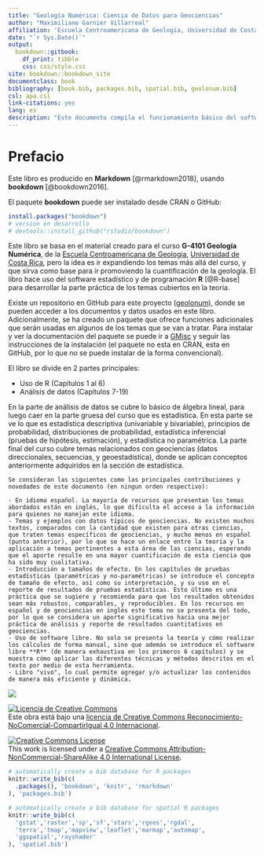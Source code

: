 ```yaml
--- 
title: "Geología Numérica: Ciencia de Datos para Geociencias"
author: "Maximiliano Garnier Villarreal"
affiliation: 'Escuela Centroamericana de Geología, Universidad de Costa Rica'
date: "`r Sys.Date()`"
output: 
  bookdown::gitbook:
    df_print: tibble
    css: css/style.css
site: bookdown::bookdown_site
documentclass: book
bibliography: [book.bib, packages.bib, spatial.bib, geolonum.bib]
csl: apa.csl
link-citations: yes
lang: es
description: "Este documento compila el funcionamiento básico del software estadístico y de programación R, así como rutinas y/o comandos específicos para resolver problemas de análisis de datos en geociencias."
---
```


# Prefacio {-}

Este libro es producido en **Markdown** [@rmarkdown2018], usando **bookdown** [@bookdown2016].

El paquete **bookdown** puede ser instalado desde  CRAN o GitHub:

```r
install.packages("bookdown")
# version en desarrollo
# devtools::install_github("rstudio/bookdown")
```

Este libro se basa en el material creado para el curso **G-4101 Geología Numérica**, de la [Escuela Centroamericana de Geologia](geologia.ucr.ac.cr), [Universidad de Costa Rica](ucr.ac.cr), pero la idea es ir expandiendo los temas más allá del curso, y que sirva como base para ir promoviendo la cuantificación de la geología. El libro hace uso del software estadístico y de programación **R** [@R-base] para desarrollar la parte práctica de los temas cubiertos en la teoría.

Existe un repositorio en GitHub para este proyecto ([geolonum](https://github.com/maxgav13/geolonum)), donde se pueden acceder a los documentos y datos usados en este libro. Adicionalmente, se ha creado un paquete que ofrece funciones adicionales que serán usadas en algunos de los temas que se van a tratar. Para instalar y ver la documentación del paquete se puede ir a [GMisc](https://maxgav13.github.io/GMisc/) y seguir las instrucciones de la instalación (el paquete no esta en CRAN, esta en GitHub, por lo que no se puede instalar de la forma convencional).

El libro se divide en 2 partes principales:

* Uso de R (Capítulos 1 al 6)
* Análisis de datos (Capítulos 7-19)

En la parte de análisis de datos se cubre lo básico de álgebra lineal, para luego caer en la parte gruesa del curso que es estadística. En esta parte se ve lo que es estadística descriptiva (univariable y bivariable), principios de probabilidad, distribuciones de probabilidad, estadística inferencial (pruebas de hipótesis, estimación), y estadística no paramétrica. La parte final del curso cubre temas relacionados con geociencias (datos direccionales, secuencias, y geoestadística), donde se aplican conceptos anteriormente adquiridos en la sección de estadística.

```block2
Se consideran las siguientes como las principales contribuciones y novedades de este documento (en ningun orden respectivo):

- En idioma español. La mayoría de recursos que presentan los temas abordados están en inglés, lo que dificulta el acceso a la información para quienes no manejan este idioma.
- Temas y ejemplos con datos típicos de geociencias. No existen muchos textos, comparados con la cantidad que existen para otras ciencias, que traten temas específicos de geociencias, y mucho menos en español (punto anterior), por lo que se hace un enlace entre la teoría y la aplicación a temas pertinentes a esta área de las ciencias, esperando que el aporte resulte en una mayor cuantificación de esta ciencia que ha sido muy cualitativa.
- Introducción a tamaños de efecto. En los capítulos de pruebas estadísticas (paramétricas y no-paramétricas) se introduce el concepto de tamaño de efecto, así como su interpretación, y su uso en el reporte de resultados de pruebas estadísticas. Esto último es una práctica que se sugiere y recomienda para que los resultados obtenidos sean más robustos, comparables, y reproducibles. En los recursos en español y de geociencias en inglés este tema no se presenta del todo, por lo que se considera un aporte significativo hacia una mejor práctica de análisis y reporte de resultados cuantitativos en geociencias.
- Uso de software libre. No solo se presenta la teoría y cómo realizar los cálculos de forma manual, sino que además se introduce el software libre **R** (de manera exhaustiva en los primeros 6 capítulos) y se muestra cómo aplicar las diferentes técnicas y métodos descritos en el texto por medio de esta herramienta.
- Libro "vivo", lo cual permite agregar y/o actualizar los contenidos de manera más eficiente y dinámica.
```

<a href="https://www.netlify.com"><img src="https://www.netlify.com/img/global/badges/netlify-color-accent.svg"/></a>

<a rel="license" href="http://creativecommons.org/licenses/by-nc-sa/4.0/"><img alt="Licencia de Creative Commons" style="border-width:0" src="https://i.creativecommons.org/l/by-nc-sa/4.0/88x31.png" /></a><br />Este obra está bajo una <a rel="license" href="http://creativecommons.org/licenses/by-nc-sa/4.0/">licencia de Creative Commons Reconocimiento-NoComercial-CompartirIgual 4.0 Internacional</a>.

<a rel="license" href="http://creativecommons.org/licenses/by-nc-sa/4.0/"><img alt="Creative Commons License" style="border-width:0" src="https://i.creativecommons.org/l/by-nc-sa/4.0/88x31.png" /></a><br />This work is licensed under a <a rel="license" href="http://creativecommons.org/licenses/by-nc-sa/4.0/">Creative Commons Attribution-NonCommercial-ShareAlike 4.0 International License</a>.

```r
# automatically create a bib database for R packages
knitr::write_bib(c(
  .packages(), 'bookdown', 'knitr', 'rmarkdown'
), 'packages.bib')
```

```r
# automatically create a bib database for spatial R packages
knitr::write_bib(c(
  'gstat','raster','sp','sf','stars','rgeos','rgdal',
  'terra','tmap','mapview','leaflet','marmap','automap',
  'ggspatial','rayshader'
), 'spatial.bib')
```

